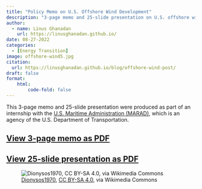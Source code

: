 ```yaml
---
title: "Policy Memo on U.S. Offshore Wind Development"
description: "3-page memo and 25-slide presentation on U.S. offshore wind development, covering implications of the Jones Act for the supply chain of necessary installation and maintenance vessels. Two policy options are provided: tax incentives for domestic shipbuilders (requires Congressional action) or making use of existing MARAD programs."
author: 
  - name: Linus Ghanadan
    url: https://linusghanadan.github.io/
date: 08-27-2022
categories:
  - [Energy Transition]
image: offshore-wind5.jpg
citation:
  url: https://linusghanadan.github.io/blog/offshore-wind-post/
draft: false
format:
    html:
        code-fold: false
---
```


This 3-page memo and 25-slide presentation were produced as part of an internship with the [U.S. Maritime Administration (MARAD)](https://www.maritime.dot.gov/), which is an agency of the U.S. Department of Transportation.

## [View 3-page memo as PDF](offshore-wind-memo.pdf)

## [View 25-slide presentation as PDF](offshore-wind-presentation.pdf)

![[Dionysos1970](https://commons.wikimedia.org/wiki/File:Windpark_3449.jpg), [CC BY-SA 4.0](https://creativecommons.org/licenses/by-sa/4.0/deed.en), via Wikimedia Commons](offshore-wind5.jpg)
